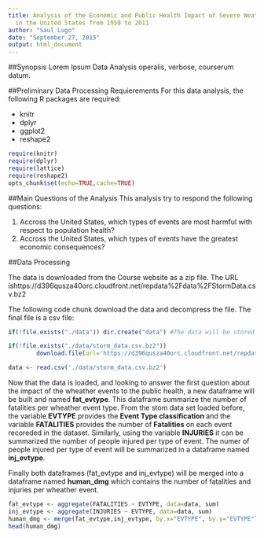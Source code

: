 ```yaml
---
title: Analysis of the Economic and Public Health Impact of Severe Weather Events
  in the United States from 1950 to 2011
author: "Saul Lugo"
date: "September 27, 2015"
output: html_document
---
```


##Synopsis
Lorem Ipsum Data Analysis operalis, verbose, courserum datum.

##Preliminary Data Processing Requierements
For this data analysis, the following R packages are required:

- knitr
- dplyr
- ggplot2
- reshape2

```r
require(knitr)
require(dplyr)
require(lattice)
require(reshape2)
opts_chunk$set(echo=TRUE,cache=TRUE)
```
##Main Questions of the Analysis
This analysis try to respond the following questions:

1) Accross the United States, which types of events are most harmful with respect to population health?
2) Accross the United States, which types of events have the greatest economic consequences?

##Data Processing

The data is downloaded from the Course website as a zip file. The URL ishttps://d396qusza40orc.cloudfront.net/repdata%2Fdata%2FStormData.csv.bz2

The following code chunk download the data and decompress the file. The final file is a csv file:

```r
if(!file.exists("./data")) dir.create("data") #The data will be stored inside a directory named data in your working directory for this project

if(!file.exists("./data/storm_data.csv.bz2"))
        download.file(url='https://d396qusza40orc.cloudfront.net/repdata%2Fdata%2FStormData.csv.bz2',destfile="./data/storm_data.csv.bz2",method="curl")

data <- read.csv('./data/storm_data.csv.bz2')
```

Now that the data is loaded, and looking to answer the first question about the impact of the wheather events to the public health, a new dataframe will be built and named **fat_evtype**. This dataframe summarize the number of fatalities per wheather event type. From the stom data set loaded before, the variable **EVTYPE** provides the **Event Type classification** and the variable **FATALITIES** provides the number of **Fatalities** on each event recoreded in the dataset. Similarly, using the variable **INJURIES** it can be summarized the number of people injured per type of event. The numer of people injured per type of event will be summarized in a dataframe named **inj_evtype**.

Finally both dataframes (fat_evtype and inj_evtype) will be merged into a dataframe named **human_dmg** which contains the number of fatalities and injuries per wheather event.

```r
fat_evtype <- aggregate(FATALITIES ~ EVTYPE, data=data, sum)
inj_evtype <- aggregate(INJURIES ~ EVTYPE, data=data, sum)
human_dmg <- merge(fat_evtype,inj_evtype, by.x="EVTYPE", by.y="EVTYPE")
head(human_dmg)
```
